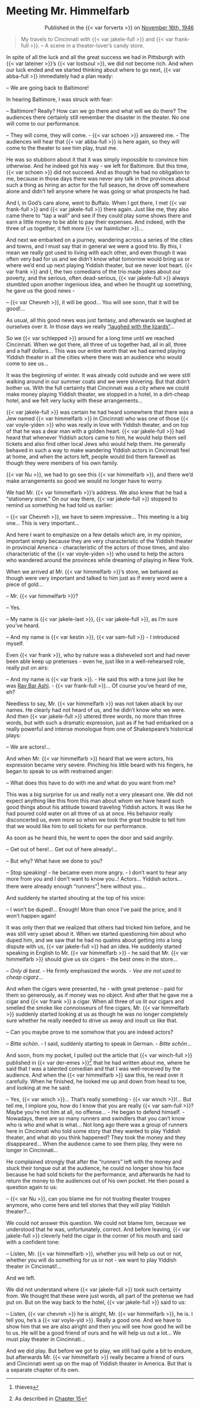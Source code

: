 # Meeting Mr. Himmelfarb

::: {style="text-align: right;"}
Published in the {{< var forverts >}} on [ November 16th, 1946](https://www.nli.org.il/en/newspapers/frw/1946/11/16/01/)
:::


> My travels to Cincinnati with {{< var jakele-full >}} and {{< var frank-full >}}. -- A scene in a theater-lover's candy store.


In spite of all the luck and all the great success we had in Pittsburgh with {{< var lateiner >}}'s {{< var lostsoul >}}, we did not become rich. And when our luck ended and we started thinking about where to go next, {{< var abba-full >}} immediately had a plan ready:

-- We are going back to Baltimore!

In hearing Baltimore, I was struck with fear: 

-- Baltimore? Really? How can we go there and what will we do there? The audiences there certainly still remember the disaster in the theater. No one will come to our performance.

-- They will come, they will come. - {{< var schoen >}} answered me. - The audiences will hear that {{< var abba-full >}} is here again, so they will come to the theater to see him play, trust me.

He was so stubborn about it that it was simply impossible to convince him otherwise. And he indeed got his way - we left for Baltimore. But this time, {{< var schoen >}} did not succeed. And as though he had no obligation to me, because in those days there was never any talk in the provinces about such a thing as hiring an actor for the full season, he drove off somewhere alone and didn't tell anyone where he was going or what prospects he had.

And I, in God's care alone, went to Buffalo. When I got there, I met {{< var frank-full >}} and {{< var jakele-full >}} there again. Just like me, they also came there to "tap a wall" and see if they could play some shows there and earn a little money to be able to pay their expenses. And indeed, with the three of us together, it felt more {{< var haimlicher >}}...

And next we embarked on a journey, wandering across a series of the cities and towns, and I must say that in general we were a good trio. By this, I mean we really got used to living with each other, and even though it was often very bad for us and we didn't know what tomorrow would bring us or where we'd end up next playing Yiddish theater, but we never lost heart. {{< var frank >}} and I, the two comedians of the trio made jokes about our poverty, and the serious, often dead-serious, {{< var jakele-full >}} always stumbled upon another ingenious idea, and when he thought up something, he gave us the good news - 

-- {{< var Chevreh >}}, it will be good... You will see soon, that it will be good!...

As usual, all this good news was just fantasy, and afterwards we laughed at ourselves over it. In those days we really ["laughed with the lizards"](https://www.yiddishwit.com/gallery/lizards.html)...

So we {{< var schlepped >}} around for a long time until we reached Cincinnati. When we got there, all three of us together had, all in all, three and a half dollars... This was our entire worth that we had earned playing Yiddish theater in all the cities where there was an audience who would come to see us...

It was the beginning of winter. It was already cold outside and we were still walking around in our summer coats and we were shivering. But that didn't bother us. With the full certainty that Cincinnati was a city where we could make money playing Yiddish theater, we stopped in a hotel, in a dirt-cheap hotel, and we felt very lucky with these arrangements...

{{< var jakele-full >}} was certain he had heard somewhere that there was a Jew named {{< var himmelfarb >}} in Cincinnati who was one of those {{< var voyle-yiden >}} who was really in love with Yiddish theater, and on top of that he was a dear man with a golden heart. {{< var jakele-full >}} had heard that whenever Yiddish actors came to him, he would help them sell tickets and also find other local Jews who would help them. He generally behaved in such a way to make wandering Yiddish actors in Cincinnati feel at home, and when the actors left, people would bid them farewell as though they were members of his own family.

{{< var Nu >}}, we had to go see this {{< var himmelfarb >}}, and there we'd make arrangements so good we would no longer have to worry. 

We had Mr. {{< var himmelfarb >}}'s address. We also knew that he had a "stationery store." On our way there, {{< var jakele-full >}} stopped to remind us something he had told us earlier:

-- {{< var Chevreh >}}, we have to seem impressive... This meeting is a big one... This is very important...


And here I want to emphasize on a few details which are, in my opinion, important simply because they are very characteristic of the Yiddish theater in provincial America - characteristic of the actors of those times, and also characteristic of the {{< var voyle-yiden >}} who used to help the actors who wandered around the provinces while dreaming of playing in New York.

When we arrived at Mr. {{< var himmelfarb >}}'s store, we behaved as though were very important and talked to him just as if every word were a piece of gold...

-- Mr. {{< var himmelfarb >}}?

-- Yes.

-- My name is {{< var jakele-last >}}, {{< var jakele-full >}}, as I'm sure you've heard.

-- And my name is {{< var kestin >}}, {{< var sam-full >}} - I introduced myself.

Even {{< var frank >}}, who by nature was a disheveled sort and had never been able keep up pretenses - even he, just like in a well-rehearsed role, really put on airs:

-- And my name is {{< var frank >}}. - He said this with a tone just like he was [Rav Bar Ashi](https://en.wikipedia.org/wiki/Rav_Ashi). - {{< var frank-full >}}... Of course you've heard of me, eh?

Needless to say, Mr. {{< var himmelfarb >}} was not taken aback by our names. He clearly had not heard of us, and he didn't know who we were. And then {{< var jakele-full >}} uttered three words, no more than three words, but with such a dramatic expression, just as if he had embarked on a really powerful and intense monologue from one of Shakespeare's historical plays: 

-- We are actors!...

And when Mr. {{< var himmelfarb >}} heard that we were actors, his expression became very severe. Pinching his little beard with his fingers, he began to speak to us with restrained anger:

-- What does this have to do with me and what do you want from me?

This was a big surprise for us and really not a very pleasant one. We did not expect anything like this from this man about whom we have heard such good things about his attitude toward traveling Yiddish actors. It was like he had poured cold water on all three of us at once. His behavior really disconcerted us, even more so when we took the great trouble to tell him that we would like him to sell tickets for our performance.

As soon as he heard this, he went to open the door and said angrily:

-- Get out of here!... Get out of here already!...

-- But why? What have we done to you?

-- Stop speaking! - he became even more angry. - I don't want to hear any more from you and I don't want to know you..! Actors... Yiddish actors... there were already enough "runners"^[thieves] here without you...

And suddenly he started shouting at the top of his voice:

-- I won't be duped!... Enough! More than once I've paid the price, and it won't happen again!

It was only then that we realized that others had tricked him before, and he was still very upset about it. When we started questioning him about who duped him, and we saw that he had no qualms about getting into a long dispute with us, {{< var jakele-full >}} had an idea. He suddenly started speaking in English to Mr. {{< var himmelfarb >}} - he said that Mr. {{< var himmelfarb >}} should give us six cigars - the best ones in the store...

-- _Only di best._ - He firmly emphasized the words. - _Vee are not uzed to cheap cigarz_...

And when the cigars were presented, he - with great pretense - paid for them so generously, as if money was no object. And after that he gave me a cigar and {{< var frank >}} a cigar. When all three of us lit our cigars and smelled the smoke like connoisseurs of fine cigars, Mr. {{< var himmelfarb >}} suddenly started looking at us as though he was no longer completely sure whether he really needed to drive us away and insult us like that.

-- Can you maybe prove to me somehow that you are indeed actors?

-- _Bitte schön_. - I said, suddenly starting to speak in German. - _Bitte schön_...

And soon, from my pocket, I pulled out the article that {{< var winch-full >}} published in {{< var der-emes >}}^[As described in [Chapter 15](./15_1946-11-07.qmd)] that he had written about me, where he said that I was a talented comedian and that I was well-received by the audience. And when the {{< var himmelfarb >}} saw this, he read over it carefully. When he finished, he looked me up and down from head to toe, and looking at me he said:

-- Yes, {{< var winch >}}... That's really something - {{< var winch >}}!... But tell me, I implore you, how do I know that you are really {{< var sam-full >}}? Maybe you're not him at all, no offense... - He began to defend himself. - Nowadays, there are so many runners and swindlers that you can't know who is who and what is what... Not long ago there was a group of runners here in Cincinnati who told some story that they wanted to play Yiddish theater, and what do you think happened? They took the money and they disappeared... When the audience came to see them play, they were no longer in Cincinnati...


He complained strongly that after the "runners" left with the money and stuck their tongue out at the audience, he could no longer show his face because he had sold tickets for the performance, and afterwards he had to return the money to the audiences out of his own pocket. He then posed a question again to us:

-- {{< var Nu >}}, can you blame me for not trusting theater troupes anymore, who come here and tell stories that they will play Yiddish theater?...

We could not answer this question. We could not blame him, because we understood that he was, unfortunately, correct. And before leaving, {{< var jakele-full >}} cleverly held the cigar in the corner of his mouth and said with a confident tone:

-- Listen, Mr. {{< var himmelfarb >}}, whether you will help us out or not, whether you will do something for us or not - we want to play Yiddish theater in Cincinnati!...

And we left.

We did not understand where {{< var jakele-full >}} took such certainty from. We thought that these were just words, all part of the pretense we had put on. But on the way back to the hotel, {{< var jakele-full >}} said to us:

-- Listen, {{< var chevreh >}} he is alright, Mr. {{< var himmelfarb >}}, he is. I tell you, he's a {{< var voyle-yid >}}. Really a good one. And we have to show him that we are also alright and then you will see how good he will be to us. He will be a good friend of ours and he will help us out a lot... We must play theater in Cincinnati...

And we did play. But before we got to play, we still had quite a bit to endure, but afterwards Mr. {{< var himmelfarb >}} really became a friend of ours and Cincinnati went up on the map of Yiddish theater in America. But that is a separate chapter of its own.
